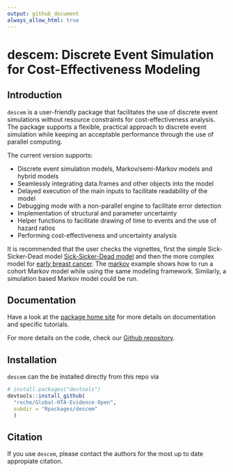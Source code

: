 ```yaml
---
output: github_document
always_allow_html: true
---
```


# descem: Discrete Event Simulation for Cost-Effectiveness Modeling

## Introduction
`descem` is a user-friendly package that facilitates the use of discrete event simulations without resource constraints for cost-effectiveness analysis.
The package supports a flexible, practical approach to discrete event simulation while keeping an acceptable performance through the use of parallel computing.

The current version supports:

* Discrete event simulation models, Markov/semi-Markov models and hybrid models
* Seamlessly integrating data.frames and other objects into the model
* Delayed execution of the main inputs to facilitate readability of the model
* Debugging mode with a non-parallel engine to facilitate error detection
* Implementation of structural and parameter uncertainty
* Helper functions to facilitate drawing of time to events and the use of hazard ratios
* Performing cost-effectiveness and uncertainty analysis

It is recommended that the user checks the vignettes, first the simple Sick-Sicker-Dead model [Sick-Sicker-Dead model](https://roche.github.io/Global-HTA-Evidence-Open/Rpackages/descem/docs/articles/example_ssd.html) and then the more complex model for [early breast cancer](https://roche.github.io/Global-HTA-Evidence-Open/Rpackages/descem/docs/articles/example_eBC.html). The [markov](https://roche.github.io/Global-HTA-Evidence-Open/Rpackages/descem/docs/articles/example_markov.html) example shows how to run a cohort Markov model while using the same modeling framework. Similarly, a simulation based Markov model could be run.

## Documentation

Have a look at the [package home site](https://roche.github.io/Global-HTA-Evidence-Open/Rpackages/descem/docs/index.html) for more details on documentation and specific tutorials.

For more details on the code, check our [Github repository](https://github.com/Roche/Global-HTA-Evidence-Open/tree/master/Rpackages/descem).

## Installation

`descem` can the be installed directly from this repo via

``` r
# install.packages("devtools")
devtools::install_github(
  "roche/Global-HTA-Evidence-Open", 
  subdir = "Rpackages/descem"
  )
```

## Citation

If you use `descem`, please contact the authors for the most up to date appropiate citation.
